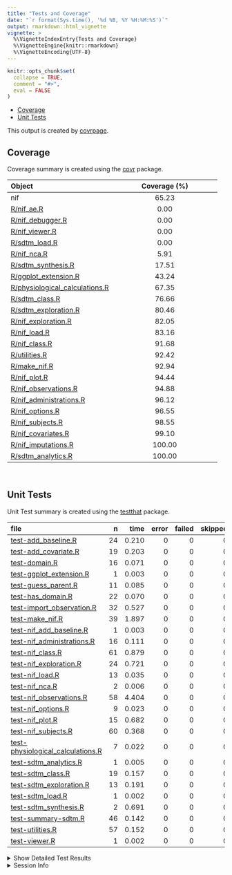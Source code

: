 ```yaml
---
title: "Tests and Coverage"
date: "`r format(Sys.time(), '%d %B, %Y %H:%M:%S')`"
output: rmarkdown::html_vignette
vignette: >
  %\VignetteIndexEntry{Tests and Coverage}
  %\VignetteEngine{knitr::rmarkdown}
  %\VignetteEncoding{UTF-8}
---
```

  
```r
knitr::opts_chunk$set(
  collapse = TRUE,
  comment = "#>",
  eval = FALSE
)
```

<!--- Placeholder for tests/README.md Do Not Edit--->
- [Coverage](#coverage)
- [Unit Tests](#unit-tests)

This output is created by
[covrpage](https://github.com/yonicd/covrpage).

## Coverage

Coverage summary is created using the
[covr](https://github.com/r-lib/covr) package.

| Object | Coverage (%) |
|:---|:--:|
| nif | 65.23 |
| [R/nif_ae.R](https://http///192.168.1.109:3000/rainer/nif/blob/master/R/nif_ae.R) | 0.00 |
| [R/nif_debugger.R](https://http///192.168.1.109:3000/rainer/nif/blob/master/R/nif_debugger.R) | 0.00 |
| [R/nif_viewer.R](https://http///192.168.1.109:3000/rainer/nif/blob/master/R/nif_viewer.R) | 0.00 |
| [R/sdtm_load.R](https://http///192.168.1.109:3000/rainer/nif/blob/master/R/sdtm_load.R) | 0.00 |
| [R/nif_nca.R](https://http///192.168.1.109:3000/rainer/nif/blob/master/R/nif_nca.R) | 5.91 |
| [R/sdtm_synthesis.R](https://http///192.168.1.109:3000/rainer/nif/blob/master/R/sdtm_synthesis.R) | 17.51 |
| [R/ggplot_extension.R](https://http///192.168.1.109:3000/rainer/nif/blob/master/R/ggplot_extension.R) | 43.24 |
| [R/physiological_calculations.R](https://http///192.168.1.109:3000/rainer/nif/blob/master/R/physiological_calculations.R) | 67.35 |
| [R/sdtm_class.R](https://http///192.168.1.109:3000/rainer/nif/blob/master/R/sdtm_class.R) | 76.66 |
| [R/sdtm_exploration.R](https://http///192.168.1.109:3000/rainer/nif/blob/master/R/sdtm_exploration.R) | 80.46 |
| [R/nif_exploration.R](https://http///192.168.1.109:3000/rainer/nif/blob/master/R/nif_exploration.R) | 82.05 |
| [R/nif_load.R](https://http///192.168.1.109:3000/rainer/nif/blob/master/R/nif_load.R) | 83.16 |
| [R/nif_class.R](https://http///192.168.1.109:3000/rainer/nif/blob/master/R/nif_class.R) | 91.68 |
| [R/utilities.R](https://http///192.168.1.109:3000/rainer/nif/blob/master/R/utilities.R) | 92.42 |
| [R/make_nif.R](https://http///192.168.1.109:3000/rainer/nif/blob/master/R/make_nif.R) | 92.94 |
| [R/nif_plot.R](https://http///192.168.1.109:3000/rainer/nif/blob/master/R/nif_plot.R) | 94.44 |
| [R/nif_observations.R](https://http///192.168.1.109:3000/rainer/nif/blob/master/R/nif_observations.R) | 94.88 |
| [R/nif_administrations.R](https://http///192.168.1.109:3000/rainer/nif/blob/master/R/nif_administrations.R) | 96.12 |
| [R/nif_options.R](https://http///192.168.1.109:3000/rainer/nif/blob/master/R/nif_options.R) | 96.55 |
| [R/nif_subjects.R](https://http///192.168.1.109:3000/rainer/nif/blob/master/R/nif_subjects.R) | 98.55 |
| [R/nif_covariates.R](https://http///192.168.1.109:3000/rainer/nif/blob/master/R/nif_covariates.R) | 99.10 |
| [R/nif_imputations.R](https://http///192.168.1.109:3000/rainer/nif/blob/master/R/nif_imputations.R) | 100.00 |
| [R/sdtm_analytics.R](https://http///192.168.1.109:3000/rainer/nif/blob/master/R/sdtm_analytics.R) | 100.00 |

<br>

## Unit Tests

Unit Test summary is created using the
[testthat](https://github.com/r-lib/testthat) package.

| file | n | time | error | failed | skipped | warning |
|:---|---:|---:|---:|---:|---:|---:|
| [test-add_baseline.R](https://http///192.168.1.109:3000/rainer/nif/blob/master/tests/testthat/test-add_baseline.R) | 24 | 0.210 | 0 | 0 | 0 | 0 |
| [test-add_covariate.R](https://http///192.168.1.109:3000/rainer/nif/blob/master/tests/testthat/test-add_covariate.R) | 19 | 0.203 | 0 | 0 | 0 | 0 |
| [test-domain.R](https://http///192.168.1.109:3000/rainer/nif/blob/master/tests/testthat/test-domain.R) | 16 | 0.071 | 0 | 0 | 0 | 0 |
| [test-ggplot_extension.R](https://http///192.168.1.109:3000/rainer/nif/blob/master/tests/testthat/test-ggplot_extension.R) | 1 | 0.003 | 0 | 0 | 0 | 0 |
| [test-guess_parent.R](https://http///192.168.1.109:3000/rainer/nif/blob/master/tests/testthat/test-guess_parent.R) | 11 | 0.085 | 0 | 0 | 0 | 0 |
| [test-has_domain.R](https://http///192.168.1.109:3000/rainer/nif/blob/master/tests/testthat/test-has_domain.R) | 22 | 0.070 | 0 | 0 | 0 | 0 |
| [test-import_observation.R](https://http///192.168.1.109:3000/rainer/nif/blob/master/tests/testthat/test-import_observation.R) | 32 | 0.527 | 0 | 0 | 0 | 0 |
| [test-make_nif.R](https://http///192.168.1.109:3000/rainer/nif/blob/master/tests/testthat/test-make_nif.R) | 39 | 1.897 | 0 | 0 | 0 | 0 |
| [test-nif_add_baseline.R](https://http///192.168.1.109:3000/rainer/nif/blob/master/tests/testthat/test-nif_add_baseline.R) | 1 | 0.003 | 0 | 0 | 0 | 0 |
| [test-nif_administrations.R](https://http///192.168.1.109:3000/rainer/nif/blob/master/tests/testthat/test-nif_administrations.R) | 16 | 0.111 | 0 | 0 | 0 | 0 |
| [test-nif_class.R](https://http///192.168.1.109:3000/rainer/nif/blob/master/tests/testthat/test-nif_class.R) | 61 | 0.879 | 0 | 0 | 0 | 0 |
| [test-nif_exploration.R](https://http///192.168.1.109:3000/rainer/nif/blob/master/tests/testthat/test-nif_exploration.R) | 24 | 0.721 | 0 | 0 | 0 | 0 |
| [test-nif_load.R](https://http///192.168.1.109:3000/rainer/nif/blob/master/tests/testthat/test-nif_load.R) | 13 | 0.035 | 0 | 0 | 0 | 0 |
| [test-nif_nca.R](https://http///192.168.1.109:3000/rainer/nif/blob/master/tests/testthat/test-nif_nca.R) | 2 | 0.006 | 0 | 0 | 0 | 0 |
| [test-nif_observations.R](https://http///192.168.1.109:3000/rainer/nif/blob/master/tests/testthat/test-nif_observations.R) | 58 | 4.404 | 0 | 0 | 0 | 0 |
| [test-nif_options.R](https://http///192.168.1.109:3000/rainer/nif/blob/master/tests/testthat/test-nif_options.R) | 9 | 0.023 | 0 | 0 | 0 | 0 |
| [test-nif_plot.R](https://http///192.168.1.109:3000/rainer/nif/blob/master/tests/testthat/test-nif_plot.R) | 15 | 0.682 | 0 | 0 | 0 | 0 |
| [test-nif_subjects.R](https://http///192.168.1.109:3000/rainer/nif/blob/master/tests/testthat/test-nif_subjects.R) | 60 | 0.368 | 0 | 0 | 0 | 0 |
| [test-physiological_calculations.R](https://http///192.168.1.109:3000/rainer/nif/blob/master/tests/testthat/test-physiological_calculations.R) | 7 | 0.022 | 0 | 0 | 0 | 0 |
| [test-sdtm_analytics.R](https://http///192.168.1.109:3000/rainer/nif/blob/master/tests/testthat/test-sdtm_analytics.R) | 1 | 0.005 | 0 | 0 | 0 | 0 |
| [test-sdtm_class.R](https://http///192.168.1.109:3000/rainer/nif/blob/master/tests/testthat/test-sdtm_class.R) | 19 | 0.157 | 0 | 0 | 0 | 0 |
| [test-sdtm_exploration.R](https://http///192.168.1.109:3000/rainer/nif/blob/master/tests/testthat/test-sdtm_exploration.R) | 13 | 0.191 | 0 | 0 | 0 | 0 |
| [test-sdtm_load.R](https://http///192.168.1.109:3000/rainer/nif/blob/master/tests/testthat/test-sdtm_load.R) | 1 | 0.002 | 0 | 0 | 0 | 0 |
| [test-sdtm_synthesis.R](https://http///192.168.1.109:3000/rainer/nif/blob/master/tests/testthat/test-sdtm_synthesis.R) | 2 | 0.691 | 0 | 0 | 0 | 0 |
| [test-summary-sdtm.R](https://http///192.168.1.109:3000/rainer/nif/blob/master/tests/testthat/test-summary-sdtm.R) | 46 | 0.142 | 0 | 0 | 0 | 0 |
| [test-utilities.R](https://http///192.168.1.109:3000/rainer/nif/blob/master/tests/testthat/test-utilities.R) | 57 | 0.152 | 0 | 0 | 0 | 0 |
| [test-viewer.R](https://http///192.168.1.109:3000/rainer/nif/blob/master/tests/testthat/test-viewer.R) | 1 | 0.002 | 0 | 0 | 0 | 0 |

<details closed>
<summary>
Show Detailed Test Results
</summary>

| file | context | test | status | n | time |
|:---|:---|:---|:---|---:|---:|
| [test-add_baseline.R](https://http///192.168.1.109:3000/rainer/nif/blob/master/tests/testthat/test-add_baseline.R#L32) | add_baseline | add_baseline adds baseline covariate correctly | PASS | 4 | 0.029 |
| [test-add_baseline.R](https://http///192.168.1.109:3000/rainer/nif/blob/master/tests/testthat/test-add_baseline.R#L65) | add_baseline | add_baseline handles custom baseline filter | PASS | 2 | 0.044 |
| [test-add_baseline.R](https://http///192.168.1.109:3000/rainer/nif/blob/master/tests/testthat/test-add_baseline.R#L102) | add_baseline | add_baseline handles coding table correctly | PASS | 2 | 0.014 |
| [test-add_baseline.R](https://http///192.168.1.109:3000/rainer/nif/blob/master/tests/testthat/test-add_baseline.R#L131_L134) | add_baseline | add_baseline validates inputs correctly | PASS | 4 | 0.021 |
| [test-add_baseline.R](https://http///192.168.1.109:3000/rainer/nif/blob/master/tests/testthat/test-add_baseline.R#L178) | add_baseline | add_baseline handles multiple baseline values correctly | PASS | 2 | 0.022 |
| [test-add_baseline.R](https://http///192.168.1.109:3000/rainer/nif/blob/master/tests/testthat/test-add_baseline.R#L206_L208) | add_baseline | add_baseline handles empty result after filtering | PASS | 1 | 0.008 |
| [test-add_baseline.R](https://http///192.168.1.109:3000/rainer/nif/blob/master/tests/testthat/test-add_baseline.R#L254_L257) | add_baseline | add baseline hepatic function class works | PASS | 2 | 0.027 |
| [test-add_baseline.R](https://http///192.168.1.109:3000/rainer/nif/blob/master/tests/testthat/test-add_baseline.R#L286_L289) | add_baseline | add_baseline handles all NA baseline values correctly | PASS | 1 | 0.014 |
| [test-add_baseline.R](https://http///192.168.1.109:3000/rainer/nif/blob/master/tests/testthat/test-add_baseline.R#L315_L318) | add_baseline | add_baseline warns when some baseline values are NA | PASS | 4 | 0.021 |
| [test-add_baseline.R](https://http///192.168.1.109:3000/rainer/nif/blob/master/tests/testthat/test-add_baseline.R#L348_L351) | add_baseline | add_baseline validates required fields correctly | PASS | 2 | 0.010 |
| [test-add_covariate.R](https://http///192.168.1.109:3000/rainer/nif/blob/master/tests/testthat/test-add_covariate.R#L81) | add_covariate | add_covariate works with valid inputs | PASS | 9 | 0.036 |
| [test-add_covariate.R](https://http///192.168.1.109:3000/rainer/nif/blob/master/tests/testthat/test-add_covariate.R#L104_L107) | add_covariate | add_covariate validates nif object | PASS | 1 | 0.037 |
| [test-add_covariate.R](https://http///192.168.1.109:3000/rainer/nif/blob/master/tests/testthat/test-add_covariate.R#L115_L118) | add_covariate | add_covariate validates sdtm is provided | PASS | 1 | 0.011 |
| [test-add_covariate.R](https://http///192.168.1.109:3000/rainer/nif/blob/master/tests/testthat/test-add_covariate.R#L127_L130) | add_covariate | add_covariate validates domain exists | PASS | 1 | 0.010 |
| [test-add_covariate.R](https://http///192.168.1.109:3000/rainer/nif/blob/master/tests/testthat/test-add_covariate.R#L145_L148) | add_covariate | add_covariate validates required fields exist | PASS | 1 | 0.009 |
| [test-add_covariate.R](https://http///192.168.1.109:3000/rainer/nif/blob/master/tests/testthat/test-add_covariate.R#L157_L160) | add_covariate | add_covariate validates testcd exists | PASS | 1 | 0.009 |
| [test-add_covariate.R](https://http///192.168.1.109:3000/rainer/nif/blob/master/tests/testthat/test-add_covariate.R#L172_L175) | add_covariate | add_covariate validates matching subjects exist | PASS | 1 | 0.010 |
| [test-add_covariate.R](https://http///192.168.1.109:3000/rainer/nif/blob/master/tests/testthat/test-add_covariate.R#L185_L189) | add_covariate | add_covariate casts error if no data after filtering | PASS | 1 | 0.013 |
| [test-add_covariate.R](https://http///192.168.1.109:3000/rainer/nif/blob/master/tests/testthat/test-add_covariate.R#L215) | add_covariate | add_covariate works with custom field names | PASS | 1 | 0.023 |
| [test-add_covariate.R](https://http///192.168.1.109:3000/rainer/nif/blob/master/tests/testthat/test-add_covariate.R#L235) | add_covariate | add_covariate handles duplicated observations correctly | PASS | 1 | 0.023 |
| [test-add_covariate.R](https://http///192.168.1.109:3000/rainer/nif/blob/master/tests/testthat/test-add_covariate.R#L249) | add_covariate | add_covariate uses default covariate name if not specified | PASS | 1 | 0.022 |
| [test-domain.R](https://http///192.168.1.109:3000/rainer/nif/blob/master/tests/testthat/test-domain.R#L26) | domain | domain() returns correct data frames for existing domains | PASS | 2 | 0.004 |
| [test-domain.R](https://http///192.168.1.109:3000/rainer/nif/blob/master/tests/testthat/test-domain.R#L41) | domain | domain() errors for non-existent domains | PASS | 3 | 0.024 |
| [test-domain.R](https://http///192.168.1.109:3000/rainer/nif/blob/master/tests/testthat/test-domain.R#L59) | domain | domain() is case-insensitive | PASS | 4 | 0.006 |
| [test-domain.R](https://http///192.168.1.109:3000/rainer/nif/blob/master/tests/testthat/test-domain.R#L77) | domain | domain() handles input validation correctly | PASS | 5 | 0.026 |
| [test-domain.R](https://http///192.168.1.109:3000/rainer/nif/blob/master/tests/testthat/test-domain.R#L100_L101) | domain | domain() rejects vectors with multiple names | PASS | 2 | 0.011 |
| [test-ggplot_extension.R](https://http///192.168.1.109:3000/rainer/nif/blob/master/tests/testthat/test-ggplot_extension.R#L2) | ggplot_extension | multiplication works | PASS | 1 | 0.003 |
| [test-guess_parent.R](https://http///192.168.1.109:3000/rainer/nif/blob/master/tests/testthat/test-guess_parent.R#L17) | guess_parent | guess_parent identifies analyte with most administrations | PASS | 1 | 0.006 |
| [test-guess_parent.R](https://http///192.168.1.109:3000/rainer/nif/blob/master/tests/testthat/test-guess_parent.R#L37) | guess_parent | guess_parent falls back to observations when no administrations exist | PASS | 1 | 0.009 |
| [test-guess_parent.R](https://http///192.168.1.109:3000/rainer/nif/blob/master/tests/testthat/test-guess_parent.R#L58) | guess_parent | guess_parent ignores metabolite observations | PASS | 1 | 0.011 |
| [test-guess_parent.R](https://http///192.168.1.109:3000/rainer/nif/blob/master/tests/testthat/test-guess_parent.R#L81) | guess_parent | guess_parent prioritizes administrations over observations | PASS | 1 | 0.006 |
| [test-guess_parent.R](https://http///192.168.1.109:3000/rainer/nif/blob/master/tests/testthat/test-guess_parent.R#L93) | guess_parent | guess_parent returns NULL for empty dataset | PASS | 1 | 0.010 |
| [test-guess_parent.R](https://http///192.168.1.109:3000/rainer/nif/blob/master/tests/testthat/test-guess_parent.R#L108) | guess_parent | guess_parent works with minimal dataset | PASS | 1 | 0.006 |
| [test-guess_parent.R](https://http///192.168.1.109:3000/rainer/nif/blob/master/tests/testthat/test-guess_parent.R#L122) | guess_parent | guess_parent handles tied administration counts | PASS | 1 | 0.007 |
| [test-guess_parent.R](https://http///192.168.1.109:3000/rainer/nif/blob/master/tests/testthat/test-guess_parent.R#L139) | guess_parent | guess_parent works with ensure_analyte | PASS | 1 | 0.006 |
| [test-guess_parent.R](https://http///192.168.1.109:3000/rainer/nif/blob/master/tests/testthat/test-guess_parent.R#L153) | guess_parent | guess_parent returns NULL for dataset with only metabolite observations | PASS | 1 | 0.009 |
| [test-guess_parent.R](https://http///192.168.1.109:3000/rainer/nif/blob/master/tests/testthat/test-guess_parent.R#L169) | guess_parent | guess_parent handles NA values in key columns | PASS | 1 | 0.006 |
| [test-guess_parent.R](https://http///192.168.1.109:3000/rainer/nif/blob/master/tests/testthat/test-guess_parent.R#L186) | guess_parent | guess_parent correctly counts tied observations when no administrations exist | PASS | 1 | 0.009 |
| [test-has_domain.R](https://http///192.168.1.109:3000/rainer/nif/blob/master/tests/testthat/test-has_domain.R#L15) | has_domain | has_domain correctly identifies existing domains | PASS | 6 | 0.010 |
| [test-has_domain.R](https://http///192.168.1.109:3000/rainer/nif/blob/master/tests/testthat/test-has_domain.R#L36) | has_domain | has_domain is case-insensitive | PASS | 4 | 0.006 |
| [test-has_domain.R](https://http///192.168.1.109:3000/rainer/nif/blob/master/tests/testthat/test-has_domain.R#L54) | has_domain | has_domain handles input validation correctly | PASS | 5 | 0.025 |
| [test-has_domain.R](https://http///192.168.1.109:3000/rainer/nif/blob/master/tests/testthat/test-has_domain.R#L77_L78) | has_domain | both functions reject vectors with multiple names | PASS | 3 | 0.024 |
| [test-has_domain.R](https://http///192.168.1.109:3000/rainer/nif/blob/master/tests/testthat/test-has_domain.R#L95) | has_domain | has_domain works with example data | PASS | 1 | 0.002 |
| [test-has_domain.R](https://http///192.168.1.109:3000/rainer/nif/blob/master/tests/testthat/test-has_domain.R#L111) | has_domain | domain function behaviors | PASS | 3 | 0.003 |
| [test-import_observation.R](https://http///192.168.1.109:3000/rainer/nif/blob/master/tests/testthat/test-import_observation.R#L47_L55) | import_observation | import_observation validates input parameters correctly | PASS | 5 | 0.062 |
| [test-import_observation.R](https://http///192.168.1.109:3000/rainer/nif/blob/master/tests/testthat/test-import_observation.R#L130) | import_observation | import_observation correctly handles DTC field | PASS | 7 | 0.050 |
| [test-import_observation.R](https://http///192.168.1.109:3000/rainer/nif/blob/master/tests/testthat/test-import_observation.R#L164) | import_observation | import_observation correctly handles NTIME field | PASS | 7 | 0.059 |
| [test-import_observation.R](https://http///192.168.1.109:3000/rainer/nif/blob/master/tests/testthat/test-import_observation.R#L200_L212) | import_observation | import_observation automatically assigns compartment when cmt is NULL | PASS | 2 | 0.043 |
| [test-import_observation.R](https://http///192.168.1.109:3000/rainer/nif/blob/master/tests/testthat/test-import_observation.R#L226_L238) | import_observation | import_observation automatically determines parent when parent is NULL | PASS | 4 | 0.081 |
| [test-import_observation.R](https://http///192.168.1.109:3000/rainer/nif/blob/master/tests/testthat/test-import_observation.R#L294) | import_observation | import_observation correctly joins subject data | PASS | 4 | 0.051 |
| [test-import_observation.R](https://http///192.168.1.109:3000/rainer/nif/blob/master/tests/testthat/test-import_observation.R#L331) | import_observation | import_observation correctly sets debug fields | PASS | 3 | 0.181 |
| [test-make_nif.R](https://http///192.168.1.109:3000/rainer/nif/blob/master/tests/testthat/test-make_nif.R#L52) | make_nif | date conversion works correctly | PASS | 1 | 0.008 |
| [test-make_nif.R](https://http///192.168.1.109:3000/rainer/nif/blob/master/tests/testthat/test-make_nif.R#L90_L97) | make_nif | impute_exendtc_to_rfendtc works as intended | PASS | 1 | 0.019 |
| [test-make_nif.R](https://http///192.168.1.109:3000/rainer/nif/blob/master/tests/testthat/test-make_nif.R#L114_L118) | make_nif | impute_exendtc_to_rfendtc works correctly | PASS | 3 | 0.024 |
| [test-make_nif.R](https://http///192.168.1.109:3000/rainer/nif/blob/master/tests/testthat/test-make_nif.R#L173) | make_nif | impute_missing_exendtc | PASS | 1 | 0.017 |
| [test-make_nif.R](https://http///192.168.1.109:3000/rainer/nif/blob/master/tests/testthat/test-make_nif.R#L196_L202) | make_nif | impute_exendtc_to_cutoff works | PASS | 2 | 0.027 |
| [test-make_nif.R](https://http///192.168.1.109:3000/rainer/nif/blob/master/tests/testthat/test-make_nif.R#L222) | make_nif | filter_EXSTDTC_after_EXENDTC works | PASS | 2 | 0.013 |
| [test-make_nif.R](https://http///192.168.1.109:3000/rainer/nif/blob/master/tests/testthat/test-make_nif.R#L246_L248) | make_nif | make_administration works for examplinib_poc | PASS | 1 | 0.318 |
| [test-make_nif.R](https://http///192.168.1.109:3000/rainer/nif/blob/master/tests/testthat/test-make_nif.R#L299_L301) | make_nif | make_administration uses correct time imputations | PASS | 3 | 0.079 |
| [test-make_nif.R](https://http///192.168.1.109:3000/rainer/nif/blob/master/tests/testthat/test-make_nif.R#L345_L347) | make_nif | make_administration works without pc | PASS | 3 | 0.075 |
| [test-make_nif.R](https://http///192.168.1.109:3000/rainer/nif/blob/master/tests/testthat/test-make_nif.R#L392_L396) | make_nif | make_administration imputes missing last EXENDTC | PASS | 2 | 0.072 |
| [test-make_nif.R](https://http///192.168.1.109:3000/rainer/nif/blob/master/tests/testthat/test-make_nif.R#L406_L407) | make_nif | make_nif | PASS | 1 | 0.279 |
| [test-make_nif.R](https://http///192.168.1.109:3000/rainer/nif/blob/master/tests/testthat/test-make_nif.R#L431) | make_nif | make_time | PASS | 1 | 0.018 |
| [test-make_nif.R](https://http///192.168.1.109:3000/rainer/nif/blob/master/tests/testthat/test-make_nif.R#L500_L502) | make_nif | multiple imputations | PASS | 1 | 0.031 |
| [test-make_nif.R](https://http///192.168.1.109:3000/rainer/nif/blob/master/tests/testthat/test-make_nif.R#L549_L555) | make_nif | add_administration, add_observation | PASS | 2 | 0.233 |
| [test-make_nif.R](https://http///192.168.1.109:3000/rainer/nif/blob/master/tests/testthat/test-make_nif.R#L573_L589) | make_nif | import_observation | PASS | 1 | 0.054 |
| [test-make_nif.R](https://http///192.168.1.109:3000/rainer/nif/blob/master/tests/testthat/test-make_nif.R#L605) | make_nif | make_ntime works | PASS | 4 | 0.015 |
| [test-make_nif.R](https://http///192.168.1.109:3000/rainer/nif/blob/master/tests/testthat/test-make_nif.R#L614_L626) | make_nif | make_nif integration works | PASS | 1 | 0.564 |
| [test-make_nif.R](https://http///192.168.1.109:3000/rainer/nif/blob/master/tests/testthat/test-make_nif.R#L631_L632) | make_nif | guess_pcspec works | PASS | 3 | 0.005 |
| [test-make_nif.R](https://http///192.168.1.109:3000/rainer/nif/blob/master/tests/testthat/test-make_nif.R#L641_L642) | make_nif | guess_lbspec works | PASS | 2 | 0.004 |
| [test-make_nif.R](https://http///192.168.1.109:3000/rainer/nif/blob/master/tests/testthat/test-make_nif.R#L657) | make_nif | add_time works | PASS | 1 | 0.006 |
| [test-make_nif.R](https://http///192.168.1.109:3000/rainer/nif/blob/master/tests/testthat/test-make_nif.R#L686_L690) | make_nif | limit works | PASS | 3 | 0.036 |
| [test-nif_add_baseline.R](https://http///192.168.1.109:3000/rainer/nif/blob/master/tests/testthat/test-nif_add_baseline.R#L2) | nif_add_baseline | multiplication works | PASS | 1 | 0.003 |
| [test-nif_administrations.R](https://http///192.168.1.109:3000/rainer/nif/blob/master/tests/testthat/test-nif_administrations.R#L3) | nif_administrations | date_list works | PASS | 8 | 0.014 |
| [test-nif_administrations.R](https://http///192.168.1.109:3000/rainer/nif/blob/master/tests/testthat/test-nif_administrations.R#L26) | nif_administrations | expand_ex works in general | PASS | 2 | 0.018 |
| [test-nif_administrations.R](https://http///192.168.1.109:3000/rainer/nif/blob/master/tests/testthat/test-nif_administrations.R#L51) | nif_administrations | expand_ex works with TRTDY | PASS | 2 | 0.020 |
| [test-nif_administrations.R](https://http///192.168.1.109:3000/rainer/nif/blob/master/tests/testthat/test-nif_administrations.R#L69) | nif_administrations | expand_ex works with missing EXENDTC | PASS | 2 | 0.018 |
| [test-nif_administrations.R](https://http///192.168.1.109:3000/rainer/nif/blob/master/tests/testthat/test-nif_administrations.R#L90) | nif_administrations | expand_ex errs when end date before start date | PASS | 1 | 0.020 |
| [test-nif_administrations.R](https://http///192.168.1.109:3000/rainer/nif/blob/master/tests/testthat/test-nif_administrations.R#L100) | nif_administrations | expand_ex errs when end day before start day | PASS | 1 | 0.021 |
| [test-nif_class.R](https://http///192.168.1.109:3000/rainer/nif/blob/master/tests/testthat/test-nif_class.R#L2) | nif_class | new_nif works | PASS | 2 | 0.252 |
| [test-nif_class.R](https://http///192.168.1.109:3000/rainer/nif/blob/master/tests/testthat/test-nif_class.R#L8) | nif_class | subject_info works | PASS | 2 | 0.044 |
| [test-nif_class.R](https://http///192.168.1.109:3000/rainer/nif/blob/master/tests/testthat/test-nif_class.R#L15) | nif_class | subjects, usubjid works | PASS | 2 | 0.005 |
| [test-nif_class.R](https://http///192.168.1.109:3000/rainer/nif/blob/master/tests/testthat/test-nif_class.R#L21) | nif_class | subjects works with minimal NIF | PASS | 4 | 0.010 |
| [test-nif_class.R](https://http///192.168.1.109:3000/rainer/nif/blob/master/tests/testthat/test-nif_class.R#L29) | nif_class | parents works | PASS | 1 | 0.004 |
| [test-nif_class.R](https://http///192.168.1.109:3000/rainer/nif/blob/master/tests/testthat/test-nif_class.R#L34) | nif_class | dose_red_sbs works | PASS | 1 | 0.013 |
| [test-nif_class.R](https://http///192.168.1.109:3000/rainer/nif/blob/master/tests/testthat/test-nif_class.R#L39_L40) | nif_class | rich_sampling_sbs works | PASS | 1 | 0.016 |
| [test-nif_class.R](https://http///192.168.1.109:3000/rainer/nif/blob/master/tests/testthat/test-nif_class.R#L45) | nif_class | studies works | PASS | 1 | 0.003 |
| [test-nif_class.R](https://http///192.168.1.109:3000/rainer/nif/blob/master/tests/testthat/test-nif_class.R#L50) | nif_class | ensure works | PASS | 8 | 0.069 |
| [test-nif_class.R](https://http///192.168.1.109:3000/rainer/nif/blob/master/tests/testthat/test-nif_class.R#L62) | nif_class | doses works | PASS | 1 | 0.003 |
| [test-nif_class.R](https://http///192.168.1.109:3000/rainer/nif/blob/master/tests/testthat/test-nif_class.R#L67) | nif_class | doses works with minimal NIF | PASS | 1 | 0.003 |
| [test-nif_class.R](https://http///192.168.1.109:3000/rainer/nif/blob/master/tests/testthat/test-nif_class.R#L71) | nif_class | dose_levels works | PASS | 1 | 0.013 |
| [test-nif_class.R](https://http///192.168.1.109:3000/rainer/nif/blob/master/tests/testthat/test-nif_class.R#L76) | nif_class | treatments works | PASS | 2 | 0.006 |
| [test-nif_class.R](https://http///192.168.1.109:3000/rainer/nif/blob/master/tests/testthat/test-nif_class.R#L82) | nif_class | dose_levels works with minimal NIF | PASS | 1 | 0.015 |
| [test-nif_class.R](https://http///192.168.1.109:3000/rainer/nif/blob/master/tests/testthat/test-nif_class.R#L87) | nif_class | analytes works | PASS | 1 | 0.003 |
| [test-nif_class.R](https://http///192.168.1.109:3000/rainer/nif/blob/master/tests/testthat/test-nif_class.R#L92) | nif_class | analytes works with minimal NIF and rich NIF | PASS | 2 | 0.006 |
| [test-nif_class.R](https://http///192.168.1.109:3000/rainer/nif/blob/master/tests/testthat/test-nif_class.R#L98) | nif_class | analyte_overview works | PASS | 2 | 0.007 |
| [test-nif_class.R](https://http///192.168.1.109:3000/rainer/nif/blob/master/tests/testthat/test-nif_class.R#L104) | nif_class | cmt_mapping works | PASS | 2 | 0.007 |
| [test-nif_class.R](https://http///192.168.1.109:3000/rainer/nif/blob/master/tests/testthat/test-nif_class.R#L130) | nif_class | index_dosing_interval works with single parent | PASS | 1 | 0.016 |
| [test-nif_class.R](https://http///192.168.1.109:3000/rainer/nif/blob/master/tests/testthat/test-nif_class.R#L167) | nif_class | index_dosing_interval works with multiple parents | PASS | 3 | 0.030 |
| [test-nif_class.R](https://http///192.168.1.109:3000/rainer/nif/blob/master/tests/testthat/test-nif_class.R#L211) | nif_class | n_administrations, max_admin_time works, max_observation_time | PASS | 4 | 0.062 |
| [test-nif_class.R](https://http///192.168.1.109:3000/rainer/nif/blob/master/tests/testthat/test-nif_class.R#L219) | nif_class | guess analyte, guess_parent works | PASS | 2 | 0.018 |
| [test-nif_class.R](https://http///192.168.1.109:3000/rainer/nif/blob/master/tests/testthat/test-nif_class.R#L238) | nif_class | add_dose_level works | PASS | 2 | 0.018 |
| [test-nif_class.R](https://http///192.168.1.109:3000/rainer/nif/blob/master/tests/testthat/test-nif_class.R#L260_L262) | nif_class | add_tad, add_tafd works | PASS | 2 | 0.028 |
| [test-nif_class.R](https://http///192.168.1.109:3000/rainer/nif/blob/master/tests/testthat/test-nif_class.R#L287_L288) | nif_class | add_trtdy works | PASS | 1 | 0.008 |
| [test-nif_class.R](https://http///192.168.1.109:3000/rainer/nif/blob/master/tests/testthat/test-nif_class.R#L316) | nif_class | index_rich_sampling_intervals works | PASS | 3 | 0.052 |
| [test-nif_class.R](https://http///192.168.1.109:3000/rainer/nif/blob/master/tests/testthat/test-nif_class.R#L335_L340) | nif_class | cfb works | PASS | 2 | 0.006 |
| [test-nif_class.R](https://http///192.168.1.109:3000/rainer/nif/blob/master/tests/testthat/test-nif_class.R#L347_L349) | nif_class | analyte_overview | PASS | 2 | 0.005 |
| [test-nif_class.R](https://http///192.168.1.109:3000/rainer/nif/blob/master/tests/testthat/test-nif_class.R#L355) | nif_class | write_nif works | PASS | 2 | 0.140 |
| [test-nif_class.R](https://http///192.168.1.109:3000/rainer/nif/blob/master/tests/testthat/test-nif_class.R#L361) | nif_class | print.nif works | PASS | 1 | 0.011 |
| [test-nif_class.R](https://http///192.168.1.109:3000/rainer/nif/blob/master/tests/testthat/test-nif_class.R#L383_L384) | nif_class | add_rtb works | PASS | 1 | 0.006 |
| [test-nif_exploration.R](https://http///192.168.1.109:3000/rainer/nif/blob/master/tests/testthat/test-nif_exploration.R#L5) | nif_exploration | nif summary works | PASS | 2 | 0.174 |
| [test-nif_exploration.R](https://http///192.168.1.109:3000/rainer/nif/blob/master/tests/testthat/test-nif_exploration.R#L11_L15) | nif_exploration | nif_summary_plot works | PASS | 1 | 0.162 |
| [test-nif_exploration.R](https://http///192.168.1.109:3000/rainer/nif/blob/master/tests/testthat/test-nif_exploration.R#L20_L22) | nif_exploration | nif_plot_id | PASS | 5 | 0.166 |
| [test-nif_exploration.R](https://http///192.168.1.109:3000/rainer/nif/blob/master/tests/testthat/test-nif_exploration.R#L43) | nif_exploration | dose_plot_id works | PASS | 2 | 0.060 |
| [test-nif_exploration.R](https://http///192.168.1.109:3000/rainer/nif/blob/master/tests/testthat/test-nif_exploration.R#L49_L50) | nif_exploration | covariate_hist works | PASS | 2 | 0.016 |
| [test-nif_exploration.R](https://http///192.168.1.109:3000/rainer/nif/blob/master/tests/testthat/test-nif_exploration.R#L57_L58) | nif_exploration | covariate_barplot works | PASS | 2 | 0.032 |
| [test-nif_exploration.R](https://http///192.168.1.109:3000/rainer/nif/blob/master/tests/testthat/test-nif_exploration.R#L65) | nif_exploration | x_by_y works | PASS | 5 | 0.031 |
| [test-nif_exploration.R](https://http///192.168.1.109:3000/rainer/nif/blob/master/tests/testthat/test-nif_exploration.R#L74) | nif_exploration | time_by_ntime works | PASS | 1 | 0.007 |
| [test-nif_exploration.R](https://http///192.168.1.109:3000/rainer/nif/blob/master/tests/testthat/test-nif_exploration.R#L79_L82) | nif_exploration | administration_summary works | PASS | 1 | 0.025 |
| [test-nif_exploration.R](https://http///192.168.1.109:3000/rainer/nif/blob/master/tests/testthat/test-nif_exploration.R#L87_L89) | nif_exploration | mean_dose_plot works | PASS | 1 | 0.015 |
| [test-nif_exploration.R](https://http///192.168.1.109:3000/rainer/nif/blob/master/tests/testthat/test-nif_exploration.R#L94_L97) | nif_exploration | subs_per_dose_level works | PASS | 1 | 0.017 |
| [test-nif_exploration.R](https://http///192.168.1.109:3000/rainer/nif/blob/master/tests/testthat/test-nif_exploration.R#L102_L105) | nif_exploration | obs_per_dose_level works | PASS | 1 | 0.016 |
| [test-nif_load.R](https://http///192.168.1.109:3000/rainer/nif/blob/master/tests/testthat/test-nif_load.R#L2_L4) | nif_load | is_char_datetime works correctly | PASS | 5 | 0.008 |
| [test-nif_load.R](https://http///192.168.1.109:3000/rainer/nif/blob/master/tests/testthat/test-nif_load.R#L23) | nif_load | is_likely_datetime works as intended | PASS | 5 | 0.008 |
| [test-nif_load.R](https://http///192.168.1.109:3000/rainer/nif/blob/master/tests/testthat/test-nif_load.R#L45) | nif_load | convert_char_datetime works correctly | PASS | 2 | 0.014 |
| [test-nif_load.R](https://http///192.168.1.109:3000/rainer/nif/blob/master/tests/testthat/test-nif_load.R#L63) | nif_load | import from connection works | PASS | 1 | 0.005 |
| [test-nif_nca.R](https://http///192.168.1.109:3000/rainer/nif/blob/master/tests/testthat/test-nif_nca.R#L5_L8) | nif_nca | nca_from_pp | PASS | 2 | 0.006 |
| [test-nif_observations.R](https://http///192.168.1.109:3000/rainer/nif/blob/master/tests/testthat/test-nif_observations.R#L58_L59) | nif_observations | make_observation works | PASS | 1 | 0.028 |
| [test-nif_observations.R](https://http///192.168.1.109:3000/rainer/nif/blob/master/tests/testthat/test-nif_observations.R#L66_L69) | nif_observations | make_observation issues warning if observation filter returns no observations | PASS | 1 | 0.033 |
| [test-nif_observations.R](https://http///192.168.1.109:3000/rainer/nif/blob/master/tests/testthat/test-nif_observations.R#L75_L88) | nif_observations | make_observation works with coding table | PASS | 1 | 0.029 |
| [test-nif_observations.R](https://http///192.168.1.109:3000/rainer/nif/blob/master/tests/testthat/test-nif_observations.R#L98) | nif_observations | make_observation handles different domains correctly | PASS | 2 | 0.050 |
| [test-nif_observations.R](https://http///192.168.1.109:3000/rainer/nif/blob/master/tests/testthat/test-nif_observations.R#L111) | nif_observations | make_observation applies DV factor correctly | PASS | 2 | 0.055 |
| [test-nif_observations.R](https://http///192.168.1.109:3000/rainer/nif/blob/master/tests/testthat/test-nif_observations.R#L126) | nif_observations | make_observation handles custom DV_field correctly | PASS | 1 | 0.037 |
| [test-nif_observations.R](https://http///192.168.1.109:3000/rainer/nif/blob/master/tests/testthat/test-nif_observations.R#L144) | nif_observations | make_observation handles custom TESTCD_field correctly | PASS | 2 | 0.030 |
| [test-nif_observations.R](https://http///192.168.1.109:3000/rainer/nif/blob/master/tests/testthat/test-nif_observations.R#L158) | nif_observations | make_observation handles custom DTC_field correctly | PASS | 1 | 0.030 |
| [test-nif_observations.R](https://http///192.168.1.109:3000/rainer/nif/blob/master/tests/testthat/test-nif_observations.R#L170) | nif_observations | make_observation creates proper output fields | PASS | 13 | 0.046 |
| [test-nif_observations.R](https://http///192.168.1.109:3000/rainer/nif/blob/master/tests/testthat/test-nif_observations.R#L198) | nif_observations | make_observation handles NTIME lookup correctly | PASS | 1 | 0.026 |
| [test-nif_observations.R](https://http///192.168.1.109:3000/rainer/nif/blob/master/tests/testthat/test-nif_observations.R#L206_L209) | nif_observations | make_observation validates inputs correctly | PASS | 2 | 0.018 |
| [test-nif_observations.R](https://http///192.168.1.109:3000/rainer/nif/blob/master/tests/testthat/test-nif_observations.R#L229_L232) | nif_observations | make_observation handles missing DV field with coding table | PASS | 3 | 0.051 |
| [test-nif_observations.R](https://http///192.168.1.109:3000/rainer/nif/blob/master/tests/testthat/test-nif_observations.R#L260) | nif_observations | make_observation sets MDV correctly for missing values | PASS | 2 | 0.031 |
| [test-nif_observations.R](https://http///192.168.1.109:3000/rainer/nif/blob/master/tests/testthat/test-nif_observations.R#L274_L277) | nif_observations | add_observation basic functionality works | PASS | 3 | 0.246 |
| [test-nif_observations.R](https://http///192.168.1.109:3000/rainer/nif/blob/master/tests/testthat/test-nif_observations.R#L287_L290) | nif_observations | add_observation requires administration first | PASS | 1 | 0.007 |
| [test-nif_observations.R](https://http///192.168.1.109:3000/rainer/nif/blob/master/tests/testthat/test-nif_observations.R#L300_L304) | nif_observations | add_observation warns about duplicate compartment | PASS | 1 | 0.234 |
| [test-nif_observations.R](https://http///192.168.1.109:3000/rainer/nif/blob/master/tests/testthat/test-nif_observations.R#L314_L318) | nif_observations | add_observation auto-assigns compartment if not specified | PASS | 2 | 0.242 |
| [test-nif_observations.R](https://http///192.168.1.109:3000/rainer/nif/blob/master/tests/testthat/test-nif_observations.R#L331_L336) | nif_observations | add_observation auto-assigns parent if not specified | PASS | 1 | 0.253 |
| [test-nif_observations.R](https://http///192.168.1.109:3000/rainer/nif/blob/master/tests/testthat/test-nif_observations.R#L346_L351) | nif_observations | add_observation properly uses observation_filter | PASS | 1 | 0.187 |
| [test-nif_observations.R](https://http///192.168.1.109:3000/rainer/nif/blob/master/tests/testthat/test-nif_observations.R#L379) | nif_observations | add_observation works with factor parameter | PASS | 1 | 0.326 |
| [test-nif_observations.R](https://http///192.168.1.109:3000/rainer/nif/blob/master/tests/testthat/test-nif_observations.R#L403) | nif_observations | add_observation handles metabolites correctly | PASS | 1 | 0.232 |
| [test-nif_observations.R](https://http///192.168.1.109:3000/rainer/nif/blob/master/tests/testthat/test-nif_observations.R#L419_L426) | nif_observations | add_observation works with custom NTIME_lookup | PASS | 1 | 0.247 |
| [test-nif_observations.R](https://http///192.168.1.109:3000/rainer/nif/blob/master/tests/testthat/test-nif_observations.R#L441) | nif_observations | add_observation handles debug mode correctly | PASS | 2 | 0.237 |
| [test-nif_observations.R](https://http///192.168.1.109:3000/rainer/nif/blob/master/tests/testthat/test-nif_observations.R#L462) | nif_observations | add_observation updates columns correctly | PASS | 1 | 0.248 |
| [test-nif_observations.R](https://http///192.168.1.109:3000/rainer/nif/blob/master/tests/testthat/test-nif_observations.R#L490_L493) | nif_observations | add_observation handles include_day_in_ntime parameter | PASS | 1 | 0.320 |
| [test-nif_observations.R](https://http///192.168.1.109:3000/rainer/nif/blob/master/tests/testthat/test-nif_observations.R#L511_L517) | nif_observations | add_observation handles missing NTIME gracefully | PASS | 3 | 0.167 |
| [test-nif_observations.R](https://http///192.168.1.109:3000/rainer/nif/blob/master/tests/testthat/test-nif_observations.R#L538_L541) | nif_observations | add_observation handles DV field properly | PASS | 2 | 0.163 |
| [test-nif_observations.R](https://http///192.168.1.109:3000/rainer/nif/blob/master/tests/testthat/test-nif_observations.R#L580) | nif_observations | add_observation handles subject filtering | PASS | 1 | 0.163 |
| [test-nif_observations.R](https://http///192.168.1.109:3000/rainer/nif/blob/master/tests/testthat/test-nif_observations.R#L590_L596) | nif_observations | add_observation can handle non-existent domain gracefully | PASS | 1 | 0.161 |
| [test-nif_observations.R](https://http///192.168.1.109:3000/rainer/nif/blob/master/tests/testthat/test-nif_observations.R#L614_L621) | nif_observations | add_observation handles observations without matching administrations | PASS | 2 | 0.346 |
| [test-nif_observations.R](https://http///192.168.1.109:3000/rainer/nif/blob/master/tests/testthat/test-nif_observations.R#L640_L647) | nif_observations | add_observation properly handles custom testcd field | PASS | 1 | 0.161 |
| [test-nif_options.R](https://http///192.168.1.109:3000/rainer/nif/blob/master/tests/testthat/test-nif_options.R#L2) | nif_options | nif_disclaimer works | PASS | 1 | 0.002 |
| [test-nif_options.R](https://http///192.168.1.109:3000/rainer/nif/blob/master/tests/testthat/test-nif_options.R#L7) | nif_options | nif_disclaimer works with custom text | PASS | 1 | 0.002 |
| [test-nif_options.R](https://http///192.168.1.109:3000/rainer/nif/blob/master/tests/testthat/test-nif_options.R#L12) | nif_options | nif_option works | PASS | 5 | 0.015 |
| [test-nif_options.R](https://http///192.168.1.109:3000/rainer/nif/blob/master/tests/testthat/test-nif_options.R#L24) | nif_options | nif_option_value works | PASS | 1 | 0.003 |
| [test-nif_options.R](https://http///192.168.1.109:3000/rainer/nif/blob/master/tests/testthat/test-nif_options.R#L29) | nif_options | nif_option with empty arguments returns list | PASS | 1 | 0.001 |
| [test-nif_plot.R](https://http///192.168.1.109:3000/rainer/nif/blob/master/tests/testthat/test-nif_plot.R#L2_L7) | nif_plot | make_plot_data_set | PASS | 1 | 0.054 |
| [test-nif_plot.R](https://http///192.168.1.109:3000/rainer/nif/blob/master/tests/testthat/test-nif_plot.R#L12_L13) | nif_plot | plot.nif | PASS | 14 | 0.628 |
| [test-nif_subjects.R](https://http///192.168.1.109:3000/rainer/nif/blob/master/tests/testthat/test-nif_subjects.R#L12) | nif_subjects | calculate_age calculates age correctly | PASS | 1 | 0.006 |
| [test-nif_subjects.R](https://http///192.168.1.109:3000/rainer/nif/blob/master/tests/testthat/test-nif_subjects.R#L27) | nif_subjects | calculate_age preserves existing AGE values when not NA | PASS | 1 | 0.006 |
| [test-nif_subjects.R](https://http///192.168.1.109:3000/rainer/nif/blob/master/tests/testthat/test-nif_subjects.R#L42) | nif_subjects | calculate_age overwrites existing AGE values when preserve_age = FALSE | PASS | 1 | 0.005 |
| [test-nif_subjects.R](https://http///192.168.1.109:3000/rainer/nif/blob/master/tests/testthat/test-nif_subjects.R#L56) | nif_subjects | calculate_age uses custom reference date column | PASS | 1 | 0.005 |
| [test-nif_subjects.R](https://http///192.168.1.109:3000/rainer/nif/blob/master/tests/testthat/test-nif_subjects.R#L76) | nif_subjects | calculate_age returns dataframe unchanged when required columns missing | PASS | 2 | 0.003 |
| [test-nif_subjects.R](https://http///192.168.1.109:3000/rainer/nif/blob/master/tests/testthat/test-nif_subjects.R#L82) | nif_subjects | calculate_age handles non-dataframe input | PASS | 2 | 0.010 |
| [test-nif_subjects.R](https://http///192.168.1.109:3000/rainer/nif/blob/master/tests/testthat/test-nif_subjects.R#L102) | nif_subjects | calculate_age rounds age correctly | PASS | 1 | 0.006 |
| [test-nif_subjects.R](https://http///192.168.1.109:3000/rainer/nif/blob/master/tests/testthat/test-nif_subjects.R#L144_L146) | nif_subjects | make subjects | PASS | 2 | 0.015 |
| [test-nif_subjects.R](https://http///192.168.1.109:3000/rainer/nif/blob/master/tests/testthat/test-nif_subjects.R#L167) | nif_subjects | make_subject works with different age definitions | PASS | 2 | 0.024 |
| [test-nif_subjects.R](https://http///192.168.1.109:3000/rainer/nif/blob/master/tests/testthat/test-nif_subjects.R#L181_L185) | nif_subjects | make_subjects validates inputs correctly | PASS | 5 | 0.025 |
| [test-nif_subjects.R](https://http///192.168.1.109:3000/rainer/nif/blob/master/tests/testthat/test-nif_subjects.R#L283) | nif_subjects | BMI calculation handles edge cases correctly | PASS | 7 | 0.023 |
| [test-nif_subjects.R](https://http///192.168.1.109:3000/rainer/nif/blob/master/tests/testthat/test-nif_subjects.R#L345) | nif_subjects | make_subjects handles basic case correctly | PASS | 7 | 0.022 |
| [test-nif_subjects.R](https://http///192.168.1.109:3000/rainer/nif/blob/master/tests/testthat/test-nif_subjects.R#L366) | nif_subjects | make_subjects handles VS data correctly | PASS | 6 | 0.040 |
| [test-nif_subjects.R](https://http///192.168.1.109:3000/rainer/nif/blob/master/tests/testthat/test-nif_subjects.R#L386) | nif_subjects | make_subjects respects VSBLFL flag | PASS | 2 | 0.023 |
| [test-nif_subjects.R](https://http///192.168.1.109:3000/rainer/nif/blob/master/tests/testthat/test-nif_subjects.R#L396) | nif_subjects | make_subjects respects custom subject filter | PASS | 4 | 0.025 |
| [test-nif_subjects.R](https://http///192.168.1.109:3000/rainer/nif/blob/master/tests/testthat/test-nif_subjects.R#L414) | nif_subjects | make_subjects keeps specified columns | PASS | 2 | 0.015 |
| [test-nif_subjects.R](https://http///192.168.1.109:3000/rainer/nif/blob/master/tests/testthat/test-nif_subjects.R#L424) | nif_subjects | make_subjects errors on invalid inputs | PASS | 4 | 0.025 |
| [test-nif_subjects.R](https://http///192.168.1.109:3000/rainer/nif/blob/master/tests/testthat/test-nif_subjects.R#L447) | nif_subjects | make_subjects handles missing VS data gracefully | PASS | 3 | 0.023 |
| [test-nif_subjects.R](https://http///192.168.1.109:3000/rainer/nif/blob/master/tests/testthat/test-nif_subjects.R#L460) | nif_subjects | make_subjects handles empty data frames | PASS | 4 | 0.017 |
| [test-nif_subjects.R](https://http///192.168.1.109:3000/rainer/nif/blob/master/tests/testthat/test-nif_subjects.R#L479) | nif_subjects | SEX is properly recoded | PASS | 1 | 0.022 |
| [test-nif_subjects.R](https://http///192.168.1.109:3000/rainer/nif/blob/master/tests/testthat/test-nif_subjects.R#L487_L491) | nif_subjects | make_subjects issues warning for empty subject filter results | PASS | 2 | 0.028 |
| [test-physiological_calculations.R](https://http///192.168.1.109:3000/rainer/nif/blob/master/tests/testthat/test-physiological_calculations.R#L42) | physiological_calculations | BMI calculation handles edge cases correctly | PASS | 7 | 0.022 |
| [test-sdtm_analytics.R](https://http///192.168.1.109:3000/rainer/nif/blob/master/tests/testthat/test-sdtm_analytics.R#L3) | sdtm_analytics | sdtm_missing_times works | PASS | 1 | 0.005 |
| [test-sdtm_class.R](https://http///192.168.1.109:3000/rainer/nif/blob/master/tests/testthat/test-sdtm_class.R#L26) | sdtm_class | guess_ntime works | PASS | 2 | 0.015 |
| [test-sdtm_class.R](https://http///192.168.1.109:3000/rainer/nif/blob/master/tests/testthat/test-sdtm_class.R#L36_L44) | sdtm_class | new_sdtm | PASS | 1 | 0.001 |
| [test-sdtm_class.R](https://http///192.168.1.109:3000/rainer/nif/blob/master/tests/testthat/test-sdtm_class.R#L49) | sdtm_class | sdtm summary | PASS | 3 | 0.034 |
| [test-sdtm_class.R](https://http///192.168.1.109:3000/rainer/nif/blob/master/tests/testthat/test-sdtm_class.R#L78) | sdtm_class | sdtm_summary works with metabolite mapping | PASS | 1 | 0.005 |
| [test-sdtm_class.R](https://http///192.168.1.109:3000/rainer/nif/blob/master/tests/testthat/test-sdtm_class.R#L83_L87) | sdtm_class | suggest works with consider_nif_auto | PASS | 1 | 0.015 |
| [test-sdtm_class.R](https://http///192.168.1.109:3000/rainer/nif/blob/master/tests/testthat/test-sdtm_class.R#L92_L94) | sdtm_class | suggest_sdtm works | PASS | 1 | 0.044 |
| [test-sdtm_class.R](https://http///192.168.1.109:3000/rainer/nif/blob/master/tests/testthat/test-sdtm_class.R#L100_L102) | sdtm_class | subject_info works | PASS | 1 | 0.003 |
| [test-sdtm_class.R](https://http///192.168.1.109:3000/rainer/nif/blob/master/tests/testthat/test-sdtm_class.R#L107) | sdtm_class | subjects, analytes, treatments, doses works for sdtm | PASS | 4 | 0.003 |
| [test-sdtm_class.R](https://http///192.168.1.109:3000/rainer/nif/blob/master/tests/testthat/test-sdtm_class.R#L116_L118) | sdtm_class | filter_subject works | PASS | 2 | 0.007 |
| [test-sdtm_class.R](https://http///192.168.1.109:3000/rainer/nif/blob/master/tests/testthat/test-sdtm_class.R#L135_L138) | sdtm_class | derive_sld works | PASS | 1 | 0.006 |
| [test-sdtm_class.R](https://http///192.168.1.109:3000/rainer/nif/blob/master/tests/testthat/test-sdtm_class.R#L151_L154) | sdtm_class | derive_sld works with TR containing TRTEST | PASS | 1 | 0.018 |
| [test-sdtm_class.R](https://http///192.168.1.109:3000/rainer/nif/blob/master/tests/testthat/test-sdtm_class.R#L170_L173) | sdtm_class | derive_sld works with multiple diagnostic methods | PASS | 1 | 0.006 |
| [test-sdtm_exploration.R](https://http///192.168.1.109:3000/rainer/nif/blob/master/tests/testthat/test-sdtm_exploration.R#L11_L13) | sdtm_exploration | filter_correct_date_format works | PASS | 1 | 0.004 |
| [test-sdtm_exploration.R](https://http///192.168.1.109:3000/rainer/nif/blob/master/tests/testthat/test-sdtm_exploration.R#L18) | sdtm_exploration | check_date_format, check_date_time_format works | PASS | 3 | 0.010 |
| [test-sdtm_exploration.R](https://http///192.168.1.109:3000/rainer/nif/blob/master/tests/testthat/test-sdtm_exploration.R#L25) | sdtm_exploration | check_last_exendtc works | PASS | 1 | 0.010 |
| [test-sdtm_exploration.R](https://http///192.168.1.109:3000/rainer/nif/blob/master/tests/testthat/test-sdtm_exploration.R#L30) | sdtm_exploration | check_sdtm works | PASS | 1 | 0.038 |
| [test-sdtm_exploration.R](https://http///192.168.1.109:3000/rainer/nif/blob/master/tests/testthat/test-sdtm_exploration.R#L35) | sdtm_exploration | plot.sdtm works | PASS | 6 | 0.122 |
| [test-sdtm_exploration.R](https://http///192.168.1.109:3000/rainer/nif/blob/master/tests/testthat/test-sdtm_exploration.R#L51_L67) | sdtm_exploration | disposition_summary works | PASS | 1 | 0.007 |
| [test-sdtm_load.R](https://http///192.168.1.109:3000/rainer/nif/blob/master/tests/testthat/test-sdtm_load.R#L2) | sdtm_load | multiplication works | PASS | 1 | 0.002 |
| [test-sdtm_synthesis.R](https://http///192.168.1.109:3000/rainer/nif/blob/master/tests/testthat/test-sdtm_synthesis.R#L21) | sdtm_synthesis | synthesize_crea works | PASS | 1 | 0.328 |
| [test-sdtm_synthesis.R](https://http///192.168.1.109:3000/rainer/nif/blob/master/tests/testthat/test-sdtm_synthesis.R#L76) | sdtm_synthesis | EGFR is age-dependent | PASS | 1 | 0.363 |
| [test-summary-sdtm.R](https://http///192.168.1.109:3000/rainer/nif/blob/master/tests/testthat/test-summary-sdtm.R#L38) | summary-sdtm | summary.sdtm handles valid SDTM objects correctly | PASS | 10 | 0.043 |
| [test-summary-sdtm.R](https://http///192.168.1.109:3000/rainer/nif/blob/master/tests/testthat/test-summary-sdtm.R#L71) | summary-sdtm | summary.sdtm handles missing domains gracefully | PASS | 5 | 0.012 |
| [test-summary-sdtm.R](https://http///192.168.1.109:3000/rainer/nif/blob/master/tests/testthat/test-summary-sdtm.R#L110) | summary-sdtm | summary.sdtm handles missing fields in domains | PASS | 6 | 0.015 |
| [test-summary-sdtm.R](https://http///192.168.1.109:3000/rainer/nif/blob/master/tests/testthat/test-summary-sdtm.R#L137_L139) | summary-sdtm | summary.sdtm correctly processes pc_timepoints | PASS | 5 | 0.008 |
| [test-summary-sdtm.R](https://http///192.168.1.109:3000/rainer/nif/blob/master/tests/testthat/test-summary-sdtm.R#L163_L165) | summary-sdtm | summary.sdtm handles empty data frames | PASS | 6 | 0.014 |
| [test-summary-sdtm.R](https://http///192.168.1.109:3000/rainer/nif/blob/master/tests/testthat/test-summary-sdtm.R#L197_L199) | summary-sdtm | summary.sdtm handles NA values in fields | PASS | 1 | 0.003 |
| [test-summary-sdtm.R](https://http///192.168.1.109:3000/rainer/nif/blob/master/tests/testthat/test-summary-sdtm.R#L245) | summary-sdtm | summary.sdtm handles multiple unique values appropriately | PASS | 6 | 0.016 |
| [test-summary-sdtm.R](https://http///192.168.1.109:3000/rainer/nif/blob/master/tests/testthat/test-summary-sdtm.R#L282) | summary-sdtm | summary.sdtm handles objects with complete mapping data | PASS | 7 | 0.031 |
| [test-utilities.R](https://http///192.168.1.109:3000/rainer/nif/blob/master/tests/testthat/test-utilities.R#L6) | utilities | conditional message works | PASS | 2 | 0.008 |
| [test-utilities.R](https://http///192.168.1.109:3000/rainer/nif/blob/master/tests/testthat/test-utilities.R#L27) | utilities | recode sex works | PASS | 1 | 0.004 |
| [test-utilities.R](https://http///192.168.1.109:3000/rainer/nif/blob/master/tests/testthat/test-utilities.R#L32) | utilities | positive_or_zero works | PASS | 3 | 0.006 |
| [test-utilities.R](https://http///192.168.1.109:3000/rainer/nif/blob/master/tests/testthat/test-utilities.R#L39) | utilities | indent_string works | PASS | 3 | 0.006 |
| [test-utilities.R](https://http///192.168.1.109:3000/rainer/nif/blob/master/tests/testthat/test-utilities.R#L51_L52) | utilities | df_to_string works | PASS | 6 | 0.021 |
| [test-utilities.R](https://http///192.168.1.109:3000/rainer/nif/blob/master/tests/testthat/test-utilities.R#L79) | utilities | standardize_date_format works | PASS | 2 | 0.004 |
| [test-utilities.R](https://http///192.168.1.109:3000/rainer/nif/blob/master/tests/testthat/test-utilities.R#L99_L107) | utilities | isofy_date_format works | PASS | 1 | 0.008 |
| [test-utilities.R](https://http///192.168.1.109:3000/rainer/nif/blob/master/tests/testthat/test-utilities.R#L123) | utilities | lubrify_dates works | PASS | 2 | 0.005 |
| [test-utilities.R](https://http///192.168.1.109:3000/rainer/nif/blob/master/tests/testthat/test-utilities.R#L143) | utilities | isofy_dates works | PASS | 2 | 0.005 |
| [test-utilities.R](https://http///192.168.1.109:3000/rainer/nif/blob/master/tests/testthat/test-utilities.R#L159_L160) | utilities | is_iso_datetime works | PASS | 1 | 0.003 |
| [test-utilities.R](https://http///192.168.1.109:3000/rainer/nif/blob/master/tests/testthat/test-utilities.R#L175_L176) | utilities | is_iso_date works | PASS | 1 | 0.003 |
| [test-utilities.R](https://http///192.168.1.109:3000/rainer/nif/blob/master/tests/testthat/test-utilities.R#L192) | utilities | pt_to_hours works | PASS | 1 | 0.005 |
| [test-utilities.R](https://http///192.168.1.109:3000/rainer/nif/blob/master/tests/testthat/test-utilities.R#L197) | utilities | compose_dtc works | PASS | 1 | 0.004 |
| [test-utilities.R](https://http///192.168.1.109:3000/rainer/nif/blob/master/tests/testthat/test-utilities.R#L212) | utilities | decompose_dtc works | PASS | 1 | 0.007 |
| [test-utilities.R](https://http///192.168.1.109:3000/rainer/nif/blob/master/tests/testthat/test-utilities.R#L230_L233) | utilities | extract_date works | PASS | 1 | 0.004 |
| [test-utilities.R](https://http///192.168.1.109:3000/rainer/nif/blob/master/tests/testthat/test-utilities.R#L252_L254) | utilities | extract_time works | PASS | 1 | 0.004 |
| [test-utilities.R](https://http///192.168.1.109:3000/rainer/nif/blob/master/tests/testthat/test-utilities.R#L264) | utilities | has time works | PASS | 4 | 0.010 |
| [test-utilities.R](https://http///192.168.1.109:3000/rainer/nif/blob/master/tests/testthat/test-utilities.R#L288) | utilities | nice enumeration works | PASS | 3 | 0.005 |
| [test-utilities.R](https://http///192.168.1.109:3000/rainer/nif/blob/master/tests/testthat/test-utilities.R#L296) | utilities | plural works | PASS | 4 | 0.007 |
| [test-utilities.R](https://http///192.168.1.109:3000/rainer/nif/blob/master/tests/testthat/test-utilities.R#L304) | utilities | safe_mean works | PASS | 3 | 0.005 |
| [test-utilities.R](https://http///192.168.1.109:3000/rainer/nif/blob/master/tests/testthat/test-utilities.R#L311) | utilities | safe_sd works | PASS | 3 | 0.005 |
| [test-utilities.R](https://http///192.168.1.109:3000/rainer/nif/blob/master/tests/testthat/test-utilities.R#L318) | utilities | safe min works | PASS | 4 | 0.006 |
| [test-utilities.R](https://http///192.168.1.109:3000/rainer/nif/blob/master/tests/testthat/test-utilities.R#L326) | utilities | pos_diff works | PASS | 2 | 0.006 |
| [test-utilities.R](https://http///192.168.1.109:3000/rainer/nif/blob/master/tests/testthat/test-utilities.R#L335) | utilities | trialday_to_day works | PASS | 5 | 0.011 |
| [test-viewer.R](https://http///192.168.1.109:3000/rainer/nif/blob/master/tests/testthat/test-viewer.R#L2) | viewer | multiplication works | PASS | 1 | 0.002 |

</details>
<details>
<summary>
Session Info
</summary>

| Field    | Value                        |
|:---------|:-----------------------------|
| Version  | R version 4.4.2 (2024-10-31) |
| Platform | aarch64-apple-darwin20       |
| Running  | macOS Sequoia 15.3.2         |
| Language | en_US                        |
| Timezone | Europe/Berlin                |

| Package  | Version |
|:---------|:--------|
| testthat | 3.2.1.1 |
| covr     | 3.6.4   |
| covrpage | 0.2     |

</details>
<!--- Final Status : pass --->
